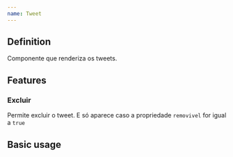 ```yaml
---
name: Tweet
---
```



## Definition
Componente que renderiza os tweets.

## Features

### Excluir
Permite excluir o tweet. E só aparece caso a propriedade `removivel` for igual a `true`

<Props of={Tweet} />

## Basic usage

<Playground>
  <Tweet removivel={true}></Tweet>
</Playground>